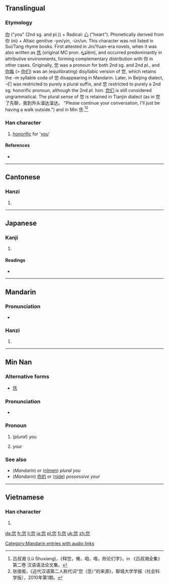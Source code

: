 ==Translingual==

===Etymology===
[[你]] ("you" (2nd sg. and pl.)) + Radical: [[心]] ("heart"). Phonetically derived from 你 (ni) + Altaic genitive -yın/yin, -ün/un. This character was not listed in Sui/Tang rhyme books. First attested in Jin/Yuan-era novels, when it was also written as [[恁]] (original MC pron. ȵʑǐĕm), and occurred predominantly in attributive environments, forming complementary distribution with 你 in other cases. Originally, 您 was a pronoun for both 2nd sg. and 2nd pl., and [[你每]] (> [[你们]]) was an (equilibrating) disyllabic version of 您, which retains the -m syllable coda of 您 disappearing in Mandarin. Later, in Beijing dialect, -们 was restricted to purely a plural suffix, and 您 restricted to purely a 2nd sg. honorific pronoun, although the 2nd pl. hon. [[您们]] is still considered ungrammatical. The plural sense of 您 is retained in Tianjin dialect (as in 您了先聊，我到外头溜达溜达。 "Please continue your conversation, I'll just be having a walk outside.") and in Min 恁.<ref>吕叔湘 (Lü Shuxiang)，《释您，俺，咱，喒，附论们字》，in 《吕叔湘全集》第二卷 汉语语法论文集。</ref><ref>张俊阁，《近代汉语第二人称代词“您（恁）”的来源》，聊城大学学报（社会科学版），2010年第1期。</ref>

===Han character===
{{Han char|rn=61|rad=心|as=07|sn=11|four=2733<sub>9</sub>|canj=人火心 (OFP)|ids=⿱[[你]][[心]]}}

# [[honorific]] for '[[you]]'

====References====
* {{Han ref|kx=0388.341|dkj=10712|dj=0721.230|hdz=42301.020|uh=60A8|ud=24744|bh=B17A|bd=45434}}
<references/>

----

==Cantonese==

===Hanzi===
{{yue-hanzi|jyut=|y=nei5}}

# {{defn|lang=yue|sort=心07}}

----

==Japanese==

===Kanji===
{{ja-kanji|grade=|rs=心07}}

# {{defn|lang=ja|sort=心07}}

====Readings====
* {{ja-readings|on=[[じ]] (ji)|kun=}}

----

==Mandarin==

===Pronunciation===
* {{audio|zh-nín.ogg|audio}}

===Hanzi===
{{cmn-hanzi|pin=[[nín]] ([[nin2]])|wg=nin<sup>2</sup>}}

# {{defn|lang=cmn|sort=心07}}

[[Category:Mandarin entries with audio links]]

----

==Min Nan==

===Alternative forms===
* [[恁]]

===Pronunciation===
* {{IPA|[ lɪn˥˧ ]|lang=nan}}

===Pronoun===
{{nan-pronoun|ts|poj=lín|pojt=lin2|rs=心07}}

# (''plural'') you
# {{possessive|lang=nan}} your

===See also===
* (''Mandarin'') {{zh-ts|你們|你们}} or ([[nǐmen]]) ''plural you''
* (''Mandarin'') [[你的]] or ([[nǐde]]) ''possessive your''

----

==Vietnamese==

===Han character===
{{vi-hantu|[[nâm]]|rs=心07}}

# {{defn|lang=vi|sort=心07}}

[[da:您]]
[[fr:您]]
[[li:您]]
[[ja:您]]
[[pl:您]]
[[fi:您]]
[[uk:您]]
[[zh:您]]